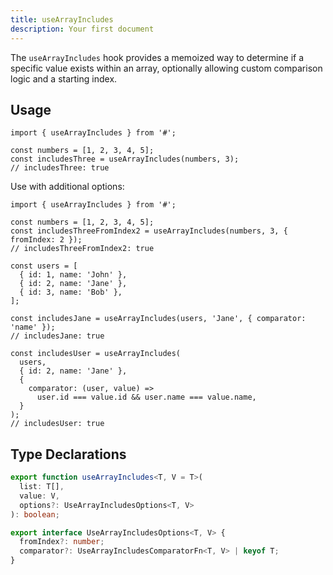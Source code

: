 ```yaml
---
title: useArrayIncludes
description: Your first document
---
```


The `useArrayIncludes` hook provides a memoized way to determine if a specific value exists within an array, optionally allowing custom comparison logic and a starting index.

## Usage

```tsx
import { useArrayIncludes } from '#';

const numbers = [1, 2, 3, 4, 5];
const includesThree = useArrayIncludes(numbers, 3);
// includesThree: true
```

Use with additional options:

```tsx
import { useArrayIncludes } from '#';

const numbers = [1, 2, 3, 4, 5];
const includesThreeFromIndex2 = useArrayIncludes(numbers, 3, { fromIndex: 2 });
// includesThreeFromIndex2: true

const users = [
  { id: 1, name: 'John' },
  { id: 2, name: 'Jane' },
  { id: 3, name: 'Bob' },
];

const includesJane = useArrayIncludes(users, 'Jane', { comparator: 'name' });
// includesJane: true

const includesUser = useArrayIncludes(
  users,
  { id: 2, name: 'Jane' },
  {
    comparator: (user, value) =>
      user.id === value.id && user.name === value.name,
  }
);
// includesUser: true
```

## Type Declarations

```typescript
export function useArrayIncludes<T, V = T>(
  list: T[],
  value: V,
  options?: UseArrayIncludesOptions<T, V>
): boolean;

export interface UseArrayIncludesOptions<T, V> {
  fromIndex?: number;
  comparator?: UseArrayIncludesComparatorFn<T, V> | keyof T;
}
```

